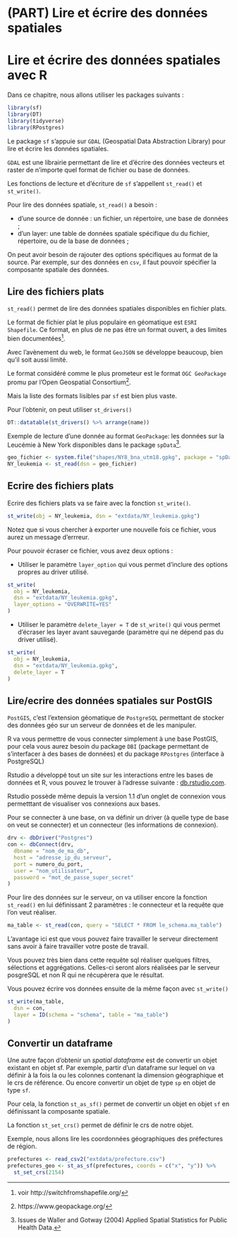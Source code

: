 # (PART) Lire et écrire des données spatiales {-}

# Lire et écrire des données spatiales avec R

Dans ce chapitre, nous allons utiliser les packages suivants : 

```r
library(sf)
library(DT)
library(tidyverse)
library(RPostgres)
```

Le package `sf` s'appuie sur `GDAL` (Geospatial Data Abstraction Library) pour lire et écrire les données spatiales.

`GDAL` est une librairie permettant de lire et d'écrire des données vecteurs et raster de n'importe quel format de fichier ou base de données.

Les fonctions de lecture et d'écriture de `sf` s'appellent `st_read()` et `st_write()`.

Pour lire des données spatiale, `st_read()` a besoin :

- d'une source de donnée : un fichier, un répertoire, une base de données ;
- d'un layer: une table de données spatiale spécifique du du fichier, répertoire, ou de la base de données ;

On peut avoir besoin de rajouter des options spécifiques au format de la source. Par exemple, sur des données en `csv`, il faut pouvoir spécifier la composante spatiale des données.

## Lire des fichiers plats

`st_read()` permet de lire des données spatiales disponibles en fichier plats.

Le format de fichier plat le plus populaire en géomatique est `ESRI Shapefile`. Ce format, en plus de ne pas être un format ouvert, a des limites bien documentées^[voir http://switchfromshapefile.org/]. 

Avec l'avènement du web, le format `GeoJSON` se développe beaucoup, bien qu'il soit aussi limité.

Le format considéré comme le plus prometeur est le format `OGC GeoPackage` promu par l'Open Geospatial Consortium^[https://www.geopackage.org/].

Mais la liste des formats lisibles par `sf` est bien plus vaste.

Pour l'obtenir, on peut utiliser `st_drivers()`

```r
DT::datatable(st_drivers() %>% arrange(name))
```

Exemple de lecture d'une donnée au format `GeoPackage`: les données sur la Leucémie à New York disponibles dans le package `spData`^[Issues de Waller and Gotway (2004) Applied Spatial Statistics for Public Health Data.].

```r
geo_fichier <- system.file("shapes/NY8_bna_utm18.gpkg", package = "spData")
NY_leukemia <- st_read(dsn = geo_fichier)
```

## Ecrire des fichiers plats

Ecrire des fichiers plats va se faire avec la fonction `st_write()`.

```r
st_write(obj = NY_leukemia, dsn = "extdata/NY_leukemia.gpkg")
```

Notez que si vous chercher à exporter une nouvelle fois ce fichier, vous aurez un message d'errreur.

Pour pouvoir écraser ce fichier, vous avez deux options : 

- Utiliser le paramètre `layer_option` qui vous permet d'inclure des options propres au driver utilisé.

```r
st_write(
  obj = NY_leukemia,
  dsn = "extdata/NY_leukemia.gpkg",
  layer_options = "OVERWRITE=YES"
)
```


- Utiliser le paramètre `delete_layer = T` de `st_write()` qui vous permet d'écraser les layer avant sauvegarde (paramètre qui ne dépend pas du driver utilisé).

```r
st_write(
  obj = NY_leukemia,
  dsn = "extdata/NY_leukemia.gpkg",
  delete_layer = T
)
```

## Lire/ecrire des données spatiales sur PostGIS

`PostGIS`, c'est l'extension géomatique de `PostgreSQL` permettant de stocker des données géo sur un serveur de données et de les manipuler.

R va vous permettre de vous connecter simplement à une base PostGIS, pour cela vous aurez besoin du package `DBI` (package permettant de s'interfacer à des bases de données) et du package `RPostgres` (interface à PostgreSQL)

Rstudio a développé tout un site sur les interactions entre les bases de données et R, vous pouvez le trouver à l'adresse suivante : [db.rstudio.com](https://db.rstudio.com/).

Rstudio possède même depuis la version 1.1 d'un onglet de connexion vous permetttant de visualiser vos connexions aux bases.

Pour se connecter à une base, on va définir un driver (à quelle type de base on veut se connecter) et un connecteur (les informations de connexion).

```r
drv <- dbDriver("Postgres")
con <- dbConnect(drv,
  dbname = "nom_de_ma_db",
  host = "adresse_ip_du_serveur",
  port = numero_du_port,
  user = "nom_utilisateur",
  password = "mot_de_passe_super_secret"
)
```


Pour lire des données sur le serveur, on va utiliser encore la fonction `st_read()` en lui définissant 2 paramètres : le connecteur et la requête que l'on veut réaliser.

```r
ma_table <- st_read(con, query = "SELECT * FROM le_schema.ma_table")
```

L'avantage ici est que vous pouvez faire travailler le serveur directement sans avoir à faire travailler votre poste de travail.

Vous pouvez très bien dans cette requête sql réaliser quelques filtres, sélections et aggrégations. Celles-ci seront alors réalisées par le serveur posgreSQL et non R qui ne récupèrera que le résultat.

Vous pouvez écrire vos données ensuite de la même façon avec `st_write()`

```r
st_write(ma_table,
  dsn = con,
  layer = ID(schema = "schema", table = "ma_table")
)
```

## Convertir un dataframe

Une autre façon d'obtenir un *spatial dataframe* est de convertir un objet existant en objet sf. Par exemple, partir d'un dataframe sur lequel on va définir à la fois la ou les colonnes contenant la dimension géographique et le crs de référence. Ou encore convertir un objet de type `sp` en objet de type `sf`.

Pour cela, la fonction `st_as_sf()` permet de convertir un objet en objet `sf` en définissant la composante spatiale.

La fonction `st_set_crs()` permet de définir le crs de notre objet.

Exemple, nous allons lire les coordonnées géographiques des préfectures de région.

```r
prefectures <- read_csv2("extdata/prefecture.csv")
prefectures_geo <- st_as_sf(prefectures, coords = c("x", "y")) %>%
  st_set_crs(2154)
```

 
